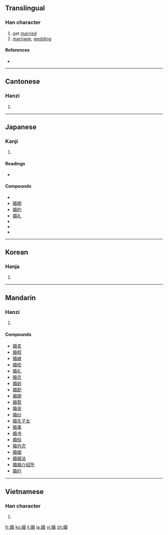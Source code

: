 ==Translingual==

===Han character===
{{Han char|rn=38|rad=女|as=08|sn=11|four=4246<sub>4</sub>|canj=女竹心日 (VHPA)|ids=⿰[[女]][[昏]]}}

# get [[marry|married]]
# [[marriage]], [[wedding]]

====References====
* {{Han ref|kx=0264.340|dkj=06418|hdz=21060.110|uh=5A5A|ud=23130|bh=B142|bd=45378}}

----

==Cantonese==

===Hanzi===
{{yue-hanzi|jyut=|y=fan1}}

# {{defn|Cantonese|sort=女08}}

----

==Japanese==

===Kanji===
{{ja-kanji|grade=c|rs=女08}}

# {{defn|Japanese}}

====Readings====
* {{ja-readings|on=[[こん]] (kon)|kun=[[えんぐみ]] (engumi)}}

====Compounds====
*{{term|婚姻||[[marriage]], [[matrimony]]|tr=[[こんいん]], [[kon'in]]|sc=Jpan|lang=ja}}
* [[婚期]]
* [[婚約]]
* [[婚礼]]
*{{term|結婚||[[marriage]]|tr=[[けっこん]], [[kekkon]]|sc=Jpan|lang=ja}}
*{{term|結婚式||[[wedding]]|tr=[[けっこんしき]], [[kekkonshiki]]|sc=Jpan|lang=ja}}
*{{term|結婚する||get married|tr=[[けっこんする]], [[kekkonsuru]]|sc=Jpan|lang=ja}}

----

==Korean==

===Hanja===
{{ko-hanja|hangeul=혼|rv=hon|mr=hon}}

# {{defn|Korean|sort=女08}}

----

==Mandarin==

===Hanzi===
{{cmn-hanzi|pin=[[hūn]] ([[hun1]])|wg=hun<sup>1</sup>}}

# {{defn|Mandarin|sort=女08}}

====Compounds====
* [[婚变]]
* [[婚假]]
* [[婚嫁]]
* [[婚检]]
* [[婚礼]]
* [[婚恋]]
* [[婚龄]]
* [[婚配]]
* [[婚期]]
* [[婚娶]]
* [[婚丧]]
* [[婚纱]]
* [[婚生子女]]
* [[婚事]]
* [[婚书]]
* [[婚俗]]
* [[婚外恋]]
* [[婚姻]]
* [[婚姻法]]
* [[婚姻介绍所]]
* [[婚约]]

----

==Vietnamese==

===Han character===
{{vi-hantu|[[hôn]]|rs=女08}}

# {{defn|Vietnamese|sort=女08}}

[[fr:婚]]
[[ko:婚]]
[[li:婚]]
[[ja:婚]]
[[vi:婚]]
[[zh:婚]]